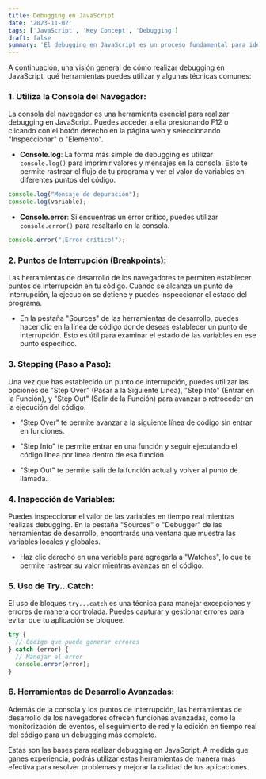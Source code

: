 ```yaml
---
title: Debugging en JavaScript
date: '2023-11-02'
tags: ['JavaScript', 'Key Concept', 'Debugging']
draft: false
summary: 'El debugging en JavaScript es un proceso fundamental para identificar y solucionar errores en tu código'
---
```


A continuación, una visión general de cómo realizar debugging en JavaScript, qué herramientas puedes utilizar y algunas técnicas comunes:

### 1. Utiliza la Consola del Navegador:

La consola del navegador es una herramienta esencial para realizar debugging en JavaScript. Puedes acceder a ella presionando F12 o clicando con el botón derecho en la página web y seleccionando "Inspeccionar" o "Elemento".

- **Console.log**: La forma más simple de debugging es utilizar `console.log()` para imprimir valores y mensajes en la consola. Esto te permite rastrear el flujo de tu programa y ver el valor de variables en diferentes puntos del código.

```javascript
console.log("Mensaje de depuración");
console.log(variable);
```

- **Console.error**: Si encuentras un error crítico, puedes utilizar `console.error()` para resaltarlo en la consola.

```javascript
console.error("¡Error crítico!");
```

### 2. Puntos de Interrupción (Breakpoints):

Las herramientas de desarrollo de los navegadores te permiten establecer puntos de interrupción en tu código. Cuando se alcanza un punto de interrupción, la ejecución se detiene y puedes inspeccionar el estado del programa.

- En la pestaña "Sources" de las herramientas de desarrollo, puedes hacer clic en la línea de código donde deseas establecer un punto de interrupción. Esto es útil para examinar el estado de las variables en ese punto específico.

### 3. Stepping (Paso a Paso):

Una vez que has establecido un punto de interrupción, puedes utilizar las opciones de "Step Over" (Pasar a la Siguiente Línea), "Step Into" (Entrar en la Función), y "Step Out" (Salir de la Función) para avanzar o retroceder en la ejecución del código.

- "Step Over" te permite avanzar a la siguiente línea de código sin entrar en funciones.

- "Step Into" te permite entrar en una función y seguir ejecutando el código línea por línea dentro de esa función.

- "Step Out" te permite salir de la función actual y volver al punto de llamada.

### 4. Inspección de Variables:

Puedes inspeccionar el valor de las variables en tiempo real mientras realizas debugging. En la pestaña "Sources" o "Debugger" de las herramientas de desarrollo, encontrarás una ventana que muestra las variables locales y globales.

- Haz clic derecho en una variable para agregarla a "Watches", lo que te permite rastrear su valor mientras avanzas en el código.

### 5. Uso de Try...Catch:

El uso de bloques `try...catch` es una técnica para manejar excepciones y errores de manera controlada. Puedes capturar y gestionar errores para evitar que tu aplicación se bloquee.

```javascript
try {
  // Código que puede generar errores
} catch (error) {
  // Manejar el error
  console.error(error);
}
```

### 6. Herramientas de Desarrollo Avanzadas:

Además de la consola y los puntos de interrupción, las herramientas de desarrollo de los navegadores ofrecen funciones avanzadas, como la monitorización de eventos, el seguimiento de red y la edición en tiempo real del código para un debugging más completo.

Estas son las bases para realizar debugging en JavaScript. A medida que ganes experiencia, podrás utilizar estas herramientas de manera más efectiva para resolver problemas y mejorar la calidad de tus aplicaciones.